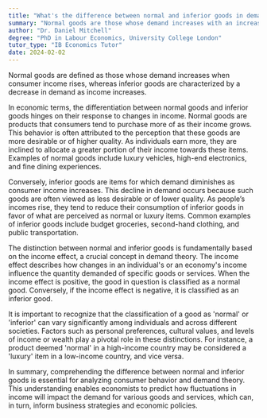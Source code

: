 ```yaml
---
title: "What's the difference between normal and inferior goods in demand terms?"
summary: "Normal goods are those whose demand increases with an increase in income, while inferior goods are those whose demand decreases as income increases."
author: "Dr. Daniel Mitchell"
degree: "PhD in Labour Economics, University College London"
tutor_type: "IB Economics Tutor"
date: 2024-02-02
---
```


Normal goods are defined as those whose demand increases when consumer income rises, whereas inferior goods are characterized by a decrease in demand as income increases.

In economic terms, the differentiation between normal goods and inferior goods hinges on their response to changes in income. Normal goods are products that consumers tend to purchase more of as their income grows. This behavior is often attributed to the perception that these goods are more desirable or of higher quality. As individuals earn more, they are inclined to allocate a greater portion of their income towards these items. Examples of normal goods include luxury vehicles, high-end electronics, and fine dining experiences.

Conversely, inferior goods are items for which demand diminishes as consumer income increases. This decline in demand occurs because such goods are often viewed as less desirable or of lower quality. As people’s incomes rise, they tend to reduce their consumption of inferior goods in favor of what are perceived as normal or luxury items. Common examples of inferior goods include budget groceries, second-hand clothing, and public transportation.

The distinction between normal and inferior goods is fundamentally based on the income effect, a crucial concept in demand theory. The income effect describes how changes in an individual's or an economy's income influence the quantity demanded of specific goods or services. When the income effect is positive, the good in question is classified as a normal good. Conversely, if the income effect is negative, it is classified as an inferior good.

It is important to recognize that the classification of a good as 'normal' or 'inferior' can vary significantly among individuals and across different societies. Factors such as personal preferences, cultural values, and levels of income or wealth play a pivotal role in these distinctions. For instance, a product deemed 'normal' in a high-income country may be considered a 'luxury' item in a low-income country, and vice versa.

In summary, comprehending the difference between normal and inferior goods is essential for analyzing consumer behavior and demand theory. This understanding enables economists to predict how fluctuations in income will impact the demand for various goods and services, which can, in turn, inform business strategies and economic policies.
    